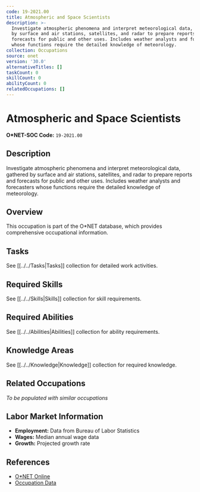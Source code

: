 ```yaml
---
code: 19-2021.00
title: Atmospheric and Space Scientists
description: >-
  Investigate atmospheric phenomena and interpret meteorological data, gathered
  by surface and air stations, satellites, and radar to prepare reports and
  forecasts for public and other uses. Includes weather analysts and forecasters
  whose functions require the detailed knowledge of meteorology.
collection: Occupations
source: onet
version: '30.0'
alternativeTitles: []
taskCount: 0
skillCount: 0
abilityCount: 0
relatedOccupations: []
---
```

# Atmospheric and Space Scientists

**O*NET-SOC Code:** `19-2021.00`

## Description

Investigate atmospheric phenomena and interpret meteorological data, gathered by surface and air stations, satellites, and radar to prepare reports and forecasts for public and other uses. Includes weather analysts and forecasters whose functions require the detailed knowledge of meteorology.

## Overview

This occupation is part of the O*NET database, which provides comprehensive occupational information.

## Tasks

See [[../../Tasks|Tasks]] collection for detailed work activities.

## Required Skills

See [[../../Skills|Skills]] collection for skill requirements.

## Required Abilities

See [[../../Abilities|Abilities]] collection for ability requirements.

## Knowledge Areas

See [[../../Knowledge|Knowledge]] collection for required knowledge.

## Related Occupations

*To be populated with similar occupations*

## Labor Market Information

- **Employment:** Data from Bureau of Labor Statistics
- **Wages:** Median annual wage data
- **Growth:** Projected growth rate

## References

- [O*NET Online](https://www.onetonline.org/link/summary/19-2021.00)
- [Occupation Data](https://www.onetcenter.org/)
